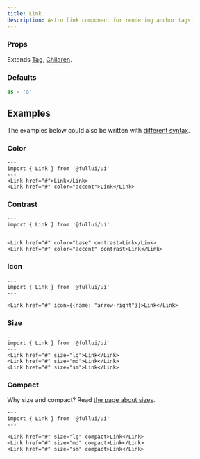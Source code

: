 ```yaml
---
title: Link
description: Astro link component for rendering anchor tags.
---
```


### Props
Extends [Tag](/utility/tag), [Children](/utility/children).

### Defaults
```ts
as = 'a'
```

## Examples
The examples below could also be written with [different syntax](/overview/syntax).

### Color
```astro live
---
import { Link } from '@fullui/ui'
---
<Link href="#">Link</Link>
<Link href="#" color="accent">Link</Link>
```

### Contrast
```astro live
---
import { Link } from '@fullui/ui'
---

<Link href="#" color="base" contrast>Link</Link>
<Link href="#" color="accent" contrast>Link</Link>
```

### Icon
```astro live
---
import { Link } from '@fullui/ui'
---

<Link href="#" icon={{name: "arrow-right"}}>Link</Link>
```

### Size
```astro live
---
import { Link } from '@fullui/ui'
---
<Link href="#" size="lg">Link</Link>
<Link href="#" size="md">Link</Link>
<Link href="#" size="sm">Link</Link>
```

### Compact
Why size and compact? Read [the page about sizes](/theme/size).
```astro live
---
import { Link } from '@fullui/ui'
---

<Link href="#" size="lg" compact>Link</Link>
<Link href="#" size="md" compact>Link</Link>
<Link href="#" size="sm" compact>Link</Link>
```
